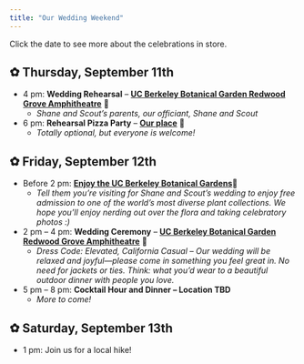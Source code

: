 ```yaml
---
title: "Our Wedding Weekend"
---
```


Click the date to see more about the celebrations in store.

::: {.callout collapse="true"}
## ✿ Thursday, September 11th

-   4 pm: **Wedding Rehearsal** – [**UC Berkeley Botanical Garden Redwood Grove Amphitheatre**](https://maps.app.goo.gl/KK8gGJY2njR5Muki8) 🌿
    -   *Shane and Scout's parents, our officiant, Shane and Scout*
-   6 pm: **Rehearsal Pizza Party** – [**Our place**](https://maps.app.goo.gl/ZjDJ4quR9V2WwYxH9) 🏡
    -   *Totally optional, but everyone is welcome!*
:::

::: {.callout collapse="true"}
## ✿ Friday, September 12th

-   Before 2 pm: [**Enjoy the UC Berkeley Botanical Gardens**](https://maps.app.goo.gl/DrgqjsZDUBRq8wD1A)🌲
    -   *Tell them you're visiting for Shane and Scout's wedding to enjoy free admission to one of the world's most diverse plant collections. We hope you'll enjoy nerding out over the flora and taking celebratory photos :)*
-   2 pm – 4 pm: **Wedding Ceremony** – [**UC Berkeley Botanical Garden Redwood Grove Amphitheatre**](https://maps.app.goo.gl/KK8gGJY2njR5Muki8) 🧡
    -   *Dress Code: Elevated, California Casual – Our wedding will be relaxed and joyful—please come in something you feel great in. No need for jackets or ties. Think: what you’d wear to a beautiful outdoor dinner with people you love.*
-   5 pm – 8 pm: **Cocktail Hour and Dinner – Location TBD**
    -   *More to come!*
:::

::: {.callout collapse="true"}
## ✿ Saturday, September 13th

-   1 pm: Join us for a local hike!
:::
